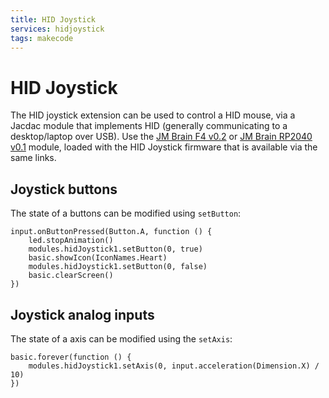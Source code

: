 ```yaml
---
title: HID Joystick
services: hidjoystick
tags: makecode
---
```


# HID Joystick

The HID joystick extension can be used to control a HID mouse, via a Jacdac module
that implements HID (generally communicating to a desktop/laptop over USB). Use the
[JM Brain F4 v0.2](/devices/microsoft-research/jmbrainf441v02) or [JM Brain RP2040 v0.1](/devices/microsoft-research/jmbrainrp204059v01) module,
loaded with the HID Joystick firmware that is available via the same links.

## Joystick buttons

The state of a buttons can be modified using `setButton`:

```blocks
input.onButtonPressed(Button.A, function () {
    led.stopAnimation()
    modules.hidJoystick1.setButton(0, true)
    basic.showIcon(IconNames.Heart)
    modules.hidJoystick1.setButton(0, false)
    basic.clearScreen()
})
```

## Joystick analog inputs

The state of a axis can be modified using the `setAxis`:

```blocks
basic.forever(function () {
    modules.hidJoystick1.setAxis(0, input.acceleration(Dimension.X) / 10)
})
```
